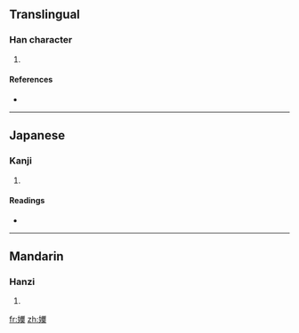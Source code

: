 ==Translingual==

===Han character===
{{Han char|rn=38|rad=女|as=15|sn=18|four=4243<sub>4</sub>|canj=女田中大 (VWLK)}}

# {{defn|Han|sort=女15}}

====References====
* {{Han ref|kx=0273.421|dkj=06856|dj=0541.340|hdz=21089.141|uh=5B3D|ud=23357|bh=F1FA|bd=61946}}

----

==Japanese==

===Kanji===
{{ja-kanji|grade=|rs=女15}}

# {{defn|Japanese|sort=女15}}

====Readings====
* {{ja-readings|on=[[えん]] (en), [[おん]] (on), [[わん]] (wan)|kun=[[みめよい]] (mimeyoi)}}

----

==Mandarin==

===Hanzi===
{{cmn-hanzi|pin=[[yuān]] ([[yuan1]])|wg=yüan<sup>1</sup>}}

# {{defn|Mandarin|sort=女15}}

[[fr:嬽]]
[[zh:嬽]]